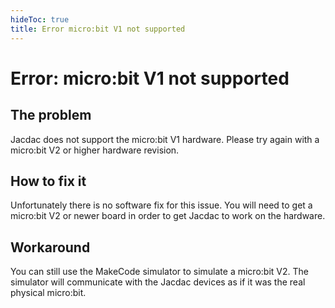 ```yaml
---
hideToc: true
title: Error micro:bit V1 not supported
---
```


# Error: micro:bit V1 not supported

## The problem

Jacdac does not support the micro:bit V1 hardware. Please try again with a micro:bit V2 or higher hardware revision.

## How to fix it

Unfortunately there is no software fix for this issue. You will need to get a micro:bit V2 or newer board in order to get Jacdac to work on the hardware.

## Workaround

 You can still use the MakeCode simulator to simulate a micro:bit V2. The simulator will communicate with the Jacdac devices as if it was the real physical micro:bit.